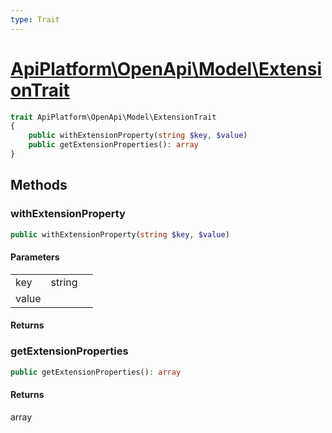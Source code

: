 ```yaml
---
type: Trait
---
```


# [ApiPlatform\OpenApi\Model\ExtensionTrait](/docs/v3.1/reference/OpenApi/Model/ExtensionTrait)



```php
trait ApiPlatform\OpenApi\Model\ExtensionTrait
{
    public withExtensionProperty(string $key, $value)
    public getExtensionProperties(): array
}
```
## Methods

### withExtensionProperty



```php
public withExtensionProperty(string $key, $value)
```

#### Parameters

<table><tbody>
<tr><td>key</td><td>string</td><td></td></tr><tr><td>value</td><td></td><td></td></tr>
</tbody>
</table>

#### Returns



### getExtensionProperties



```php
public getExtensionProperties(): array
```

#### Returns

array
